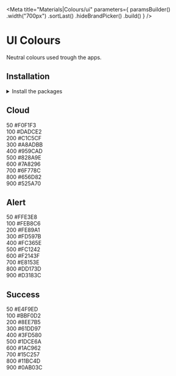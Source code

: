 
<Meta
    title="Materials|Colours/ui"
    parameters={
        paramsBuilder()
            .width("700px")
            .sortLast()
            .hideBrandPicker()
            .build()
    }
/>

<Anchor storyId="materials-colours-ui--cloud" />

# UI Colours

Neutral colours used trough the apps.

## Installation

<details><summary >Install the packages</summary>

Install from <a href={INSTALLATION_PAGE}>the React bundle</a> or as a single package:

```bash
npm install @orbit-ui/css-normalize @orbit-ui/tachyons
```

</details>

## Cloud

<Story name="cloud">
    <div className="mw7">
        <div className="pa4 bg-cloud-50 br4 br--top">
            <div className="flex justify-between">
                <span>50</span>
                <span>#F0F1F3</span>
            </div>
        </div>
        <div className="pa4 bg-cloud-100">
            <div className="flex justify-between">
                <span>100</span>
                <span>#DADCE2</span>
            </div>
        </div>
        <div className="pa4 bg-cloud-200">
            <div className="flex justify-between">
                <span>200</span>
                <span>#C1C5CF</span>
            </div>
        </div>
        <div className="pa4 bg-cloud-300">
            <div className="flex justify-between">
                <span>300</span>
                <span>#A8ADBB</span>
            </div>
        </div>
        <div className="pa4 bg-cloud-400">
            <div className="flex justify-between">
                <span>400</span>
                <span>#959CAD</span>
            </div>
        </div>
        <div className="pa4 bg-cloud-500">
            <div className="flex justify-between">
                <span>500</span>
                <span>#828A9E</span>
            </div>
        </div>
        <div className="pa4 bg-cloud-600">
            <div className="flex justify-between">
                <span>600</span>
                <span>#7A8296</span>
            </div>
        </div>
        <div className="pa4 bg-cloud-700">
            <div className="flex justify-between">
                <span>700</span>
                <span>#6F778C</span>
            </div>
        </div>
        <div className="pa4 bg-cloud-800 white">
            <div className="flex justify-between">
                <span>800</span>
                <span>#656D82</span>
            </div>
        </div>
        <div className="pa4 br4 br--bottom bg-cloud-900 white">
            <div className="flex justify-between">
                <span>900</span>
                <span>#525A70</span>
            </div>
        </div>
    </div>
</Story>

## Alert

<Story name="alert">
    <div className="mw7">
        <div className="pa4 bg-alert-50 br4 br--top">
            <div className="flex justify-between">
                <span>50</span>
                <span>#FFE3E8</span>
            </div>
        </div>
        <div className="pa4 bg-alert-100">
            <div className="flex justify-between">
                <span>100</span>
                <span>#FEB8C6</span>
            </div>
        </div>
        <div className="pa4 bg-alert-200">
            <div className="flex justify-between">
                <span>200</span>
                <span>#FE89A1</span>
            </div>
        </div>
        <div className="pa4 bg-alert-300">
            <div className="flex justify-between">
                <span>300</span>
                <span>#FD597B</span>
            </div>
        </div>
        <div className="pa4 bg-alert-400">
            <div className="flex justify-between">
                <span>400</span>
                <span>#FC365E</span>
            </div>
        </div>
        <div className="pa4 bg-alert-500 white">
            <div className="flex justify-between">
                <span>500</span>
                <span>#FC1242</span>
            </div>
        </div>
        <div className="pa4 bg-alert-600 white">
            <div className="flex justify-between">
                <span>600</span>
                <span>#F2143F</span>
            </div>
        </div>
        <div className="pa4 bg-alert-700 white">
            <div className="flex justify-between">
                <span>700</span>
                <span>#E8153E</span>
            </div>
        </div>
        <div className="pa4 bg-alert-800 white">
            <div className="flex justify-between">
                <span>800</span>
                <span>#DD173D</span>
            </div>
        </div>
        <div className="pa4 br4 br--bottom bg-alert-900 white">
            <div className="flex justify-between">
                <span>900</span>
                <span>#D3183C</span>
            </div>
        </div>
    </div>
</Story>

## Success

<Story name="success">
    <div className="mw7">
        <div className="pa4 bg-success-50 br4 br--top">
            <div className="flex justify-between">
                <span>50</span>
                <span>#E4F9ED</span>
            </div>
        </div>
        <div className="pa4 bg-success-100">
            <div className="flex justify-between">
                <span>100</span>
                <span>#BBF0D2</span>
            </div>
        </div>
        <div className="pa4 bg-success-200">
            <div className="flex justify-between">
                <span>200</span>
                <span>#8EE7B5</span>
            </div>
        </div>
        <div className="pa4 bg-success-300">
            <div className="flex justify-between">
                <span>300</span>
                <span>#61DD97</span>
            </div>
        </div>
        <div className="pa4 bg-success-400">
            <div className="flex justify-between">
                <span>400</span>
                <span>#3FD580</span>
            </div>
        </div>
        <div className="pa4 bg-success-500">
            <div className="flex justify-between">
                <span>500</span>
                <span>#1DCE6A</span>
            </div>
        </div>
        <div className="pa4 bg-success-600">
            <div className="flex justify-between">
                <span>600</span>
                <span>#1AC962</span>
            </div>
        </div>
        <div className="pa4 bg-success-700">
            <div className="flex justify-between">
                <span>700</span>
                <span>#15C257</span>
            </div>
        </div>
        <div className="pa4 bg-success-800 white">
            <div className="flex justify-between">
                <span>800</span>
                <span>#11BC4D</span>
            </div>
        </div>
        <div className="pa4 br4 br--bottom bg-success-900 white">
            <div className="flex justify-between">
                <span>900</span>
                <span>#0AB03C</span>
            </div>
        </div>
    </div>
</Story>

